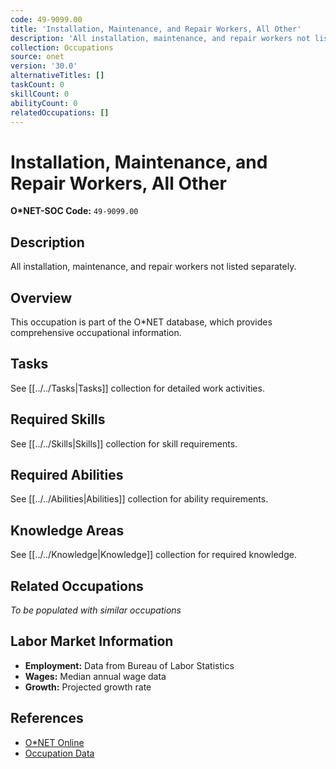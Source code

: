 ```yaml
---
code: 49-9099.00
title: 'Installation, Maintenance, and Repair Workers, All Other'
description: 'All installation, maintenance, and repair workers not listed separately.'
collection: Occupations
source: onet
version: '30.0'
alternativeTitles: []
taskCount: 0
skillCount: 0
abilityCount: 0
relatedOccupations: []
---
```

# Installation, Maintenance, and Repair Workers, All Other

**O*NET-SOC Code:** `49-9099.00`

## Description

All installation, maintenance, and repair workers not listed separately.

## Overview

This occupation is part of the O*NET database, which provides comprehensive occupational information.

## Tasks

See [[../../Tasks|Tasks]] collection for detailed work activities.

## Required Skills

See [[../../Skills|Skills]] collection for skill requirements.

## Required Abilities

See [[../../Abilities|Abilities]] collection for ability requirements.

## Knowledge Areas

See [[../../Knowledge|Knowledge]] collection for required knowledge.

## Related Occupations

*To be populated with similar occupations*

## Labor Market Information

- **Employment:** Data from Bureau of Labor Statistics
- **Wages:** Median annual wage data
- **Growth:** Projected growth rate

## References

- [O*NET Online](https://www.onetonline.org/link/summary/49-9099.00)
- [Occupation Data](https://www.onetcenter.org/)
